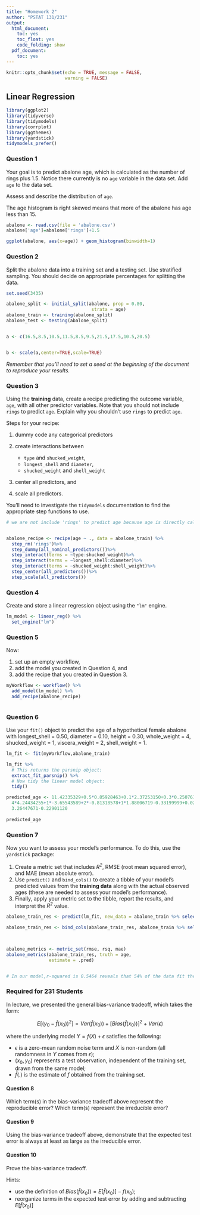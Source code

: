 ```yaml
---
title: "Homework 2"
author: "PSTAT 131/231"
output:
  html_document:
    toc: yes
    toc_float: yes
    code_folding: show
  pdf_document:
    toc: yes
---
```


```r
knitr::opts_chunk$set(echo = TRUE, message = FALSE,
                      warning = FALSE)
```

## Linear Regression

```r

library(ggplot2)
library(tidyverse)
library(tidymodels)
library(corrplot)
library(ggthemes)
library(yardstick)
tidymodels_prefer()

```

### Question 1

Your goal is to predict abalone age, which is calculated as the number of rings plus 1.5. Notice there currently is no `age` variable in the data set. Add `age` to the data set.

Assess and describe the distribution of `age`.

The age histogram is right skewed means that more of the abalone has age less than 15.
```r

abalone <- read.csv(file = 'abalone.csv')
abalone['age']=abalone['rings']+1.5

ggplot(abalone, aes(x=age)) + geom_histogram(binwidth=1)


```

### Question 2

Split the abalone data into a training set and a testing set. Use stratified sampling. You should decide on appropriate percentages for splitting the data.
```r
set.seed(3435)

abalone_split <- initial_split(abalone, prop = 0.80,
                                strata = age)
abalone_train <- training(abalone_split)
abalone_test <- testing(abalone_split)


a <- c(16.5,8.5,10.5,11.5,8.5,9.5,21.5,17.5,10.5,20.5)


b <- scale(a,center=TRUE,scale=TRUE)
```
*Remember that you'll need to set a seed at the beginning of the document to reproduce your results.*

### Question 3

Using the **training** data, create a recipe predicting the outcome variable, `age`, with all other predictor variables. Note that you should not include `rings` to predict `age`. Explain why you shouldn't use `rings` to predict `age`.

Steps for your recipe:

1.  dummy code any categorical predictors

2.  create interactions between

    -   `type` and `shucked_weight`,
    -   `longest_shell` and `diameter`,
    -   `shucked_weight` and `shell_weight`

3.  center all predictors, and

4.  scale all predictors.

You'll need to investigate the `tidymodels` documentation to find the appropriate step functions to use.


```r
# we are not include 'rings' to predict age because age is directly calculated from rings


abalone_recipe <- recipe(age ~ ., data = abalone_train) %>% 
  step_rm('rings')%>%
  step_dummy(all_nominal_predictors())%>%
  step_interact(terms = ~type:shucked_weight)%>%
  step_interact(terms = ~longest_shell:diameter)%>%
  step_interact(terms = ~shucked_weight:shell_weight)%>%
  step_center(all_predictors())%>%
  step_scale(all_predictors())

```
### Question 4

Create and store a linear regression object using the `"lm"` engine.

```r

lm_model <- linear_reg() %>% 
  set_engine("lm")


```



### Question 5

Now:

1.  set up an empty workflow,
2.  add the model you created in Question 4, and
3.  add the recipe that you created in Question 3.

```r
myWorkflow <- workflow() %>% 
  add_model(lm_model) %>% 
  add_recipe(abalone_recipe)



```





### Question 6

Use your `fit()` object to predict the age of a hypothetical female abalone with longest_shell = 0.50, diameter = 0.10, height = 0.30, whole_weight = 4, shucked_weight = 1, viscera_weight = 2, shell_weight = 1.

```r
lm_fit <- fit(myWorkflow,abalone_train)

lm_fit %>% 
  # This returns the parsnip object:
  extract_fit_parsnip() %>% 
  # Now tidy the linear model object:
  tidy()

predicted_age <- 11.42335329+0.5*0.85928463+0.1*2.37253150+0.3*0.25076110+
  4*4.24434255+1*-3.65543589+2*-0.81318578+1*1.88006719-0.33199999+0.02721407-
  3.26447671-0.22901120
  
predicted_age
```



### Question 7

Now you want to assess your model's performance. To do this, use the `yardstick` package:

1.  Create a metric set that includes *R^2^*, RMSE (root mean squared error), and MAE (mean absolute error).
2.  Use `predict()` and `bind_cols()` to create a tibble of your model's predicted values from the **training data** along with the actual observed ages (these are needed to assess your model's performance).
3.  Finally, apply your metric set to the tibble, report the results, and interpret the *R^2^* value.


```r

abalone_train_res <- predict(lm_fit, new_data = abalone_train %>% select(-c(age)))

abalone_train_res <- bind_cols(abalone_train_res, abalone_train %>% select(age))

  

abalone_metrics <- metric_set(rmse, rsq, mae)
abalone_metrics(abalone_train_res, truth = age, 
                estimate = .pred)


# In our model,r-squared is 0.5464 reveals that 54% of the data fit the regression model.
```



### Required for 231 Students

In lecture, we presented the general bias-variance tradeoff, which takes the form:

$$
E[(y_0 - \hat{f}(x_0))^2]=Var(\hat{f}(x_0))+[Bias(\hat{f}(x_0))]^2+Var(\epsilon)
$$

where the underlying model $Y=f(X)+\epsilon$ satisfies the following:

- $\epsilon$ is a zero-mean random noise term and $X$ is non-random (all randomness in $Y$ comes from $\epsilon$);
- $(x_0, y_0)$ represents a test observation, independent of the training set, drawn from the same model;
- $\hat{f}(.)$ is the estimate of $f$ obtained from the training set.

#### Question 8

Which term(s) in the bias-variance tradeoff above represent the reproducible error? Which term(s) represent the irreducible error?

#### Question 9

Using the bias-variance tradeoff above, demonstrate that the expected test error is always at least as large as the irreducible error.

#### Question 10

Prove the bias-variance tradeoff.

Hints:

- use the definition of $Bias(\hat{f}(x_0))=E[\hat{f}(x_0)]-f(x_0)$;
- reorganize terms in the expected test error by adding and subtracting $E[\hat{f}(x_0)]$